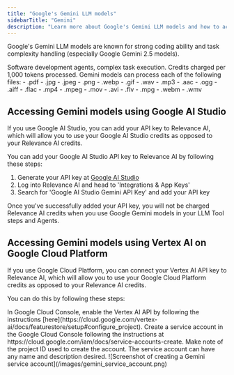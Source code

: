 ```yaml
---
title: "Google's Gemini LLM models"
sidebarTitle: "Gemini"
description: "Learn more about Google's Gemini LLM models and how to access them via Google AI Studio and Google Cloud Platform"
---
```


Google's Gemini LLM models are known for strong coding ability and task complexity handling (especially Google Gemini 2.5 models).

<AccordionGroup>
  <Accordion title="What are they good for?">
    Software development agents, complex task execution.
  </Accordion>
  <Accordion title="How much do they cost?">
    Credits charged per 1,000 tokens processed.
  </Accordion>
  <Accordion title="What native files can they process?">
    Gemini models can process each of the following files:
    - .pdf 
    - .jpg
    - .jpeg
    - .png
    - .webp
    - .gif
    - .wav
    - .mp3
    - .aac
    - .ogg
    - .aiff
    - .flac
    - .mp4
    - .mpeg
    - .mov
    - .avi
    - .flv
    - .mpg
    - .webm
    - .wmv
  </Accordion>
</AccordionGroup>

## Accessing Gemini models using Google AI Studio

If you use Google AI Studio, you can add your API key to Relevance AI, which will allow you to use your Google AI Studio credits as opposed to your Relevance AI credits. 

You can add your Google AI Studio API key to Relevance AI by following these steps:
1. Generate your API key at [Google AI Studio](https://aistudio.google.com/welcome)
2. Log into Relevance AI and head to 'Integrations & App Keys'
3. Search for 'Google AI Studio Gemini API Key' and add your API key

Once you've successfully added your API key, you will not be charged Relevance AI credits when you use Google Gemini models in your LLM Tool steps and Agents. 

## Accessing Gemini models using Vertex AI on Google Cloud Platform

If you use Google Cloud Platform, you can connect your Vertex AI API key to Relevance AI, which will allow you to use your Google Cloud Platform credits as opposed to your Relevance AI credits. 

You can do this by following these steps:

<Steps>
  <Step title="Enable your Vertex AI API key">
    In Google Cloud Console, enable the Vertex AI API by following the instructions [here](https://cloud.google.com/vertex-ai/docs/featurestore/setup#configure_project).
  </Step>
  <Step title="Create a service account">
    Create a service account in the Google Cloud Console following the instructions at https://cloud.google.com/iam/docs/service-accounts-create. Make note of the project ID used to create the account. The service account can have any name and description desired.
    ![Screenshot of creating a Gemini service account](/images/gemini_service_account.png)
  </Step>
</Steps>
